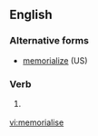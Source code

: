 ==English==

===Alternative forms===
* [[memorialize]] (US)

===Verb===
{{en-verb|memorialises|memorialising|memorialised|memorialised}}

# {{context|British}} {{alternative spelling of|memorialize}}

[[vi:memorialise]]